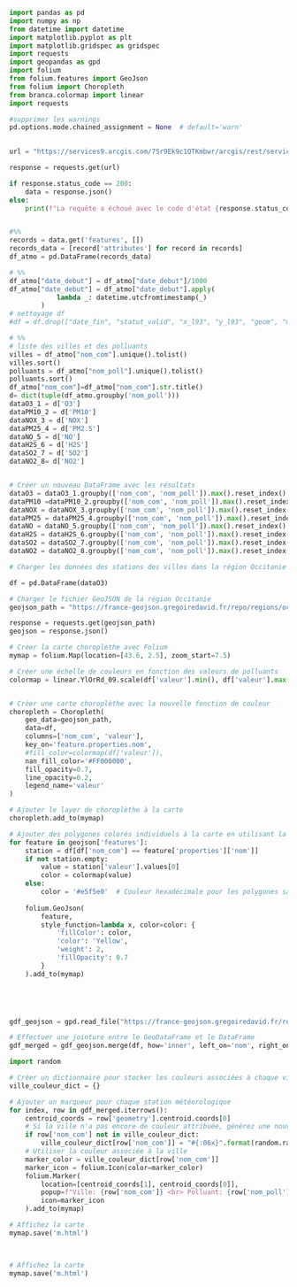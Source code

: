 ```python
import pandas as pd
import numpy as np
from datetime import datetime
import matplotlib.pyplot as plt
import matplotlib.gridspec as gridspec
import requests
import geopandas as gpd
import folium
from folium.features import GeoJson
from folium import Choropleth
from branca.colormap import linear
import requests

#supprimer les warnings
pd.options.mode.chained_assignment = None  # default='warn'
 

url = "https://services9.arcgis.com/7Sr9Ek9c1QTKmbwr/arcgis/rest/services/mesures_occitanie_mensuelle_poll_princ/FeatureServer/0/query?where=1%3D1&outFields=nom_com,nom_poll,valeur,date_debut,date_fin&outSR=4326&f=json"

response = requests.get(url)

if response.status_code == 200:
    data = response.json()
else:
    print(f"La requête a échoué avec le code d'état {response.status_code}")


#%%
records = data.get('features', [])
records_data = [record['attributes'] for record in records]
df_atmo = pd.DataFrame(records_data)

# %%
df_atmo["date_debut"] = df_atmo["date_debut"]/1000
df_atmo["date_debut"] = df_atmo["date_debut"].apply(
            lambda _: datetime.utcfromtimestamp(_)
        )
# nettoyage df
#df = df.drop(["date_fin", "statut_valid", "x_l93", "y_l93", "geom", "metrique"], axis=1)

# %%
# liste des villes et des polluants
villes = df_atmo["nom_com"].unique().tolist()
villes.sort()
polluants = df_atmo["nom_poll"].unique().tolist()
polluants.sort()
df_atmo["nom_com"]=df_atmo["nom_com"].str.title()
d= dict(tuple(df_atmo.groupby('nom_poll')))
dataO3_1 = d['O3']
dataPM10_2 = d['PM10']
dataNOX_3 = d['NOX']
dataPM25_4 = d['PM2.5']
dataNO_5 = d['NO']
dataH2S_6 = d['H2S']
dataSO2_7 = d['SO2']
dataNO2_8= d['NO2']


# Créer un nouveau DataFrame avec les résultats
dataO3 = dataO3_1.groupby(['nom_com', 'nom_poll']).max().reset_index()
dataPM10 =dataPM10_2.groupby(['nom_com', 'nom_poll']).max().reset_index()
dataNOX = dataNOX_3.groupby(['nom_com', 'nom_poll']).max().reset_index()
dataPM25 = dataPM25_4.groupby(['nom_com', 'nom_poll']).max().reset_index()
dataNO = dataNO_5.groupby(['nom_com', 'nom_poll']).max().reset_index()
dataH2S = dataH2S_6.groupby(['nom_com', 'nom_poll']).max().reset_index()
dataSO2 = dataSO2_7.groupby(['nom_com', 'nom_poll']).max().reset_index()
dataNO2 = dataNO2_8.groupby(['nom_com', 'nom_poll']).max().reset_index()

# Charger les données des stations des villes dans la région Occitanie

df = pd.DataFrame(dataO3)

# Charger le fichier GeoJSON de la région Occitanie
geojson_path = "https://france-geojson.gregoiredavid.fr/repo/regions/occitanie/communes-occitanie.geojson"

response = requests.get(geojson_path)
geojson = response.json()

# Créer la carte choroplèthe avec Folium
mymap = folium.Map(location=[43.6, 2.5], zoom_start=7.5)

# Créer une échelle de couleurs en fonction des valeurs de polluants
colormap = linear.YlOrRd_09.scale(df['valeur'].min(), df['valeur'].max())


# Créer une carte choroplèthe avec la nouvelle fonction de couleur
choropleth = Choropleth(
    geo_data=geojson_path,
    data=df,
    columns=['nom_com', 'valeur'],
    key_on='feature.properties.nom',
    #fill_color=colormap(df['valeur']),
    nan_fill_color='#FF000000',
    fill_opacity=0.7,
    line_opacity=0.2,
    legend_name='valeur'
)

# Ajouter le layer de choroplèthe à la carte
choropleth.add_to(mymap)

# Ajouter des polygones colorés individuels à la carte en utilisant la fonction de couleur
for feature in geojson['features']:
    station = df[df['nom_com'] == feature['properties']['nom']]
    if not station.empty:
        value = station['valeur'].values[0]
        color = colormap(value)
    else:
        color = '#e5f5e0'  # Couleur hexadécimale pour les polygones sans données
    
    folium.GeoJson(
        feature,
        style_function=lambda x, color=color: {
            'fillColor': color,
            'color': 'Yellow',
            'weight': 2,
            'fillOpacity': 0.7
        }
    ).add_to(mymap)



 

gdf_geojson = gpd.read_file("https://france-geojson.gregoiredavid.fr/repo/regions/occitanie/communes-occitanie.geojson")

# Effectuer une jointure entre le GeoDataFrame et le DataFrame
gdf_merged = gdf_geojson.merge(df, how='inner', left_on='nom', right_on='nom_com')

import random

# Créer un dictionnaire pour stocker les couleurs associées à chaque ville
ville_couleur_dict = {}

# Ajouter un marqueur pour chaque station météorologique
for index, row in gdf_merged.iterrows():
    centroid_coords = row['geometry'].centroid.coords[0]
    # Si la ville n'a pas encore de couleur attribuée, générez une nouvelle couleur
    if row['nom_com'] not in ville_couleur_dict:
        ville_couleur_dict[row['nom_com']] = "#{:06x}".format(random.randint(0, 0xFFFFFF))
    # Utiliser la couleur associée à la ville
    marker_color = ville_couleur_dict[row['nom_com']]   
    marker_icon = folium.Icon(color=marker_color) 
    folium.Marker(
        location=[centroid_coords[1], centroid_coords[0]],
        popup=f"Ville: {row['nom_com']} <br> Polluant: {row['nom_poll']} <br> Valeur: {row['valeur']}",
        icon=marker_icon
    ).add_to(mymap)

# Affichez la carte
mymap.save('m.html')

   

# Affichez la carte
mymap.save('m.html')
```





